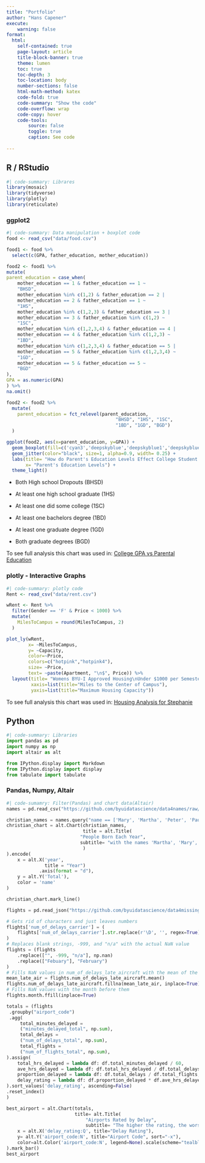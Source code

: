 ```yaml
---
title: "Portfolio"
author: "Hans Capener"
execute:
    warning: false
format:
  html:
    self-contained: true
    page-layout: article
    title-block-banner: true
    theme: lumen
    toc: true
    toc-depth: 3
    toc-location: body
    number-sections: false
    html-math-method: katex
    code-fold: true
    code-summary: "Show the code"
    code-overflow: wrap
    code-copy: hover
    code-tools:
        source: false
        toggle: true
        caption: See code
    
---
```


## R / RStudio

```r
#| code-summary: Librares
library(mosaic)
library(tidyverse)
library(plotly)
library(reticulate)
```

### ggplot2


```r
#| code-summary: Data manipulation + boxplot code
food <- read_csv("data/food.csv")

food1 <- food %>% 
  select(c(GPA, father_education, mother_education))

food2 <- food1 %>% 
mutate(
parent_education = case_when(
    mother_education == 1 & father_education == 1 ~
    "BHSD",
    mother_education %in% c(1,2) & father_education == 2 | 
    mother_education == 2 & father_education == 1 ~ 
    "1HS",
    mother_education %in% c(1,2,3) & father_education == 3 |
    mother_education == 3 & father_education %in% c(1,2) ~
    "1SC",
    mother_education %in% c(1,2,3,4) & father_education == 4 |
    mother_education == 4 & father_education %in% c(1,2,3) ~
    "1BD",
    mother_education %in% c(1,2,3,4) & father_education == 5 |
    mother_education == 5 & father_education %in% c(1,2,3,4) ~
    "1GD",
    mother_education == 5 & father_education == 5 ~
    "BGD"
),
GPA = as.numeric(GPA)
) %>% 
na.omit()

food2 <- food2 %>% 
  mutate(
    parent_education = fct_relevel(parent_education,
                                        "BHSD", "1HS", "1SC",
                                        "1BD", "1GD", "BGD")
  )

ggplot(food2, aes(x=parent_education, y=GPA)) +
  geom_boxplot(fill=c('cyan3','deepskyblue','deepskyblue1','deepskyblue2','deepskyblue3','deepskyblue4')) +
  geom_jitter(color="black", size=1, alpha=0.9, width= 0.25) +
  labs(title= "How do Parent's Education Levels Effect College Student's GPAs?",
       x= "Parent's Education Levels") +
  theme_light()
```

- Both High school Dropouts (BHSD)

- At least one high school graduate (1HS)

- At least one did some college (1SC)

- At least one bachelors degree (1BD)

- At least one graduate degree (1GD)

- Both graduate degrees (BGD)

To see full analysis this chart was used in:
[College GPA vs Parental Education](analyses/Food.html)

### plotly - Interactive Graphs



```r
#| code-summary: plotly code
Rent <- read_csv("data/rent.csv")

wRent <- Rent %>% 
  filter(Gender == 'F' & Price < 1000) %>% 
  mutate(
    MilesToCampus = round(MilesToCampus, 2)
  )

plot_ly(wRent,
        x= ~MilesToCampus,
        y= ~Capacity,
        color=~Price,
        colors=c("hotpink","hotpink4"), 
        size= ~Price,
        text= ~paste(Apartment, "\n$", Price)) %>% 
  layout(title= "Womens BYU-I Approved Housing\nUnder $1000 per Semester",
         xaxis=list(title="Miles to the Center of Campus"),
         yaxis=list(title="Maximum Housing Capacity"))
```


To see full analysis this chart was used in:
[Housing Analysis for Stephanie](analyses/Stephanie.html)


## Python

```python
#| code-summary: Libraries
import pandas as pd
import numpy as np
import altair as alt

from IPython.display import Markdown
from IPython.display import display
from tabulate import tabulate
```

### Pandas, Numpy, Altair

```python
#| code-sumamry: Filter(Pandas) and chart data(Altair)
names = pd.read_csv("https://github.com/byuidatascience/data4names/raw/master/data-raw/names_year/names_year.csv")

christian_names = names.query("name == ['Mary', 'Martha', 'Peter', 'Paul']")
christian_chart = alt.Chart(christian_names,
                            title = alt.Title(
                           "People Born Each Year",
                           subtitle= "with the names 'Martha', 'Mary', 'Paul', and 'Peter'"
                            )
).encode(
    x = alt.X('year',
              title = "Year")
            .axis(format = "d"),
    y = alt.Y('Total'),
    color = 'name'
)

christian_chart.mark_line()
```

```python
flights = pd.read_json("https://github.com/byuidatascience/data4missing/raw/master/data-raw/flights_missing/flights_missing.json")

# Gets rid of characters and just leaves numbers
flights['num_of_delays_carrier'] = (
    flights['num_of_delays_carrier'].str.replace(r'\D', '', regex=True)
)
# Replaces blank strings, -999, and "n/a" with the actual NaN value
flights = (flights
    .replace(["", -999, "n/a"], np.nan)
    .replace(["Febuary"], "February")
)
# Fills NaN values in num_of_delays_late_aircraft with the mean of the column
mean_late_air = flights.num_of_delays_late_aircraft.mean()
flights.num_of_delays_late_aircraft.fillna(mean_late_air, inplace=True)
# Fills NaN values with the month before them
flights.month.ffill(inplace=True)

totals = (flights
 .groupby("airport_code")
 .agg(
     total_minutes_delayed = 
     ("minutes_delayed_total", np.sum),
     total_delays = 
     ("num_of_delays_total", np.sum),
     total_flights = 
     ("num_of_flights_total", np.sum),
).assign(
    total_hrs_delayed = lambda df: df.total_minutes_delayed / 60,
    ave_hrs_delayed = lambda df: df.total_hrs_delayed / df.total_delays,
    proportion_delayed = lambda df: df.total_delays / df.total_flights,
    delay_rating = lambda df: df.proportion_delayed * df.ave_hrs_delayed
).sort_values('delay_rating', ascending=False)
.reset_index()
)

best_airport = alt.Chart(totals,
                         title= alt.Title(
                             "Airports Rated by Delay",
                             subtitle= "The higher the rating, the worse airport")).encode(
    x = alt.X('delay_rating:Q', title="Delay Rating"),
    y= alt.Y('airport_code:N', title="Airport Code", sort="-x"),
    color=alt.Color('airport_code:N', legend=None).scale(scheme="tealblues")
).mark_bar()
best_airport

```